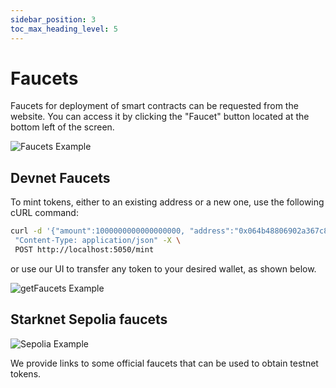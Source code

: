 ```yaml
---
sidebar_position: 3
toc_max_heading_level: 5
---
```


# Faucets

Faucets for deployment of smart contracts can be requested from the website. You can access it by clicking the "Faucet" button located at the bottom left of the screen.

![Faucets Example](/img/faucets.jpg)

## Devnet Faucets

To mint tokens, either to an existing address or a new one, use the following cURL command:

```bash
curl -d '{"amount":1000000000000000000, "address":"0x064b48806902a367c8598f4f95c305e8c1a1acba5f082d294a43793113115691"}' -H \
 "Content-Type: application/json" -X \
 POST http://localhost:5050/mint
```

or use our UI to transfer any token to your desired wallet, as shown below.

![getFaucets Example](/img/getFaucets.jpg)

## Starknet Sepolia faucets

![Sepolia Example](/img/Sepolia.jpg)

We provide links to some official faucets that can be used to obtain testnet tokens.
